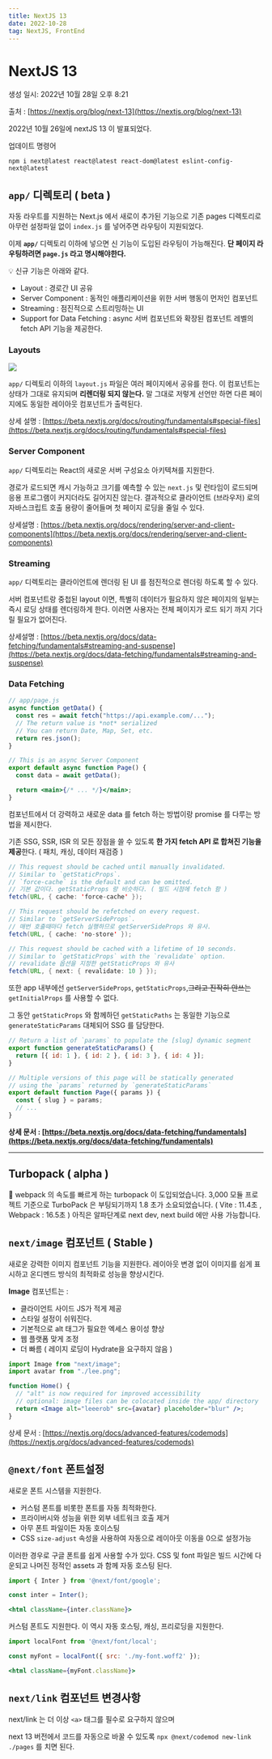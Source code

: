 ```yaml
---
title: NextJS 13
date: 2022-10-28
tag: NextJS, FrontEnd
---
```


# NextJS 13

생성 일시: 2022년 10월 28일 오후 8:21

출처 : [https://nextjs.org/blog/next-13](https://nextjs.org/blog/next-13)

2022년 10월 26일에 nextJS 13 이 발표되었다.

업데이트 명령어

`npm i next@latest react@latest react-dom@latest eslint-config-next@latest`

## `app/` 디렉토리 ( beta )

자동 라우트를 지원하는 Next.js 에서 새로이 추가된 기능으로 기존 pages 디렉토리로 아무런 설정파일 없이 `index.js` 를 넣어주면 라우팅이 지원되었다.

이제 **`app/`** 디렉토리 이하에 넣으면 신 기능이 도입된 라우팅이 가능해진다. **단 페이지 라우팅하려면 `page.js` 라고 명시해야한다.**

<aside>
💡 신규 기능은 아래와 같다.

- Layout : 경로간 UI 공유
- Server Component : 동적인 애플리케이션을 위한 서버 행동이 먼저인 컴포넌트
- Streaming : 점진적으로 스트리밍하는 UI
- Support for Data Fetching : async 서버 컴포넌트와 확장된 컴포넌트 레벨의 fetch API 기능을 제공한다.
</aside>

### Layouts

![](https://www.notion.so/image/https%3A%2F%2Fs3-us-west-2.amazonaws.com%2Fsecure.notion-static.com%2F81be5325-b7cd-46c3-bdb3-a4eff75dc599%2FUntitled.png?table=block&id=c40795bd-8ddb-4366-a4bc-32edfc4eb0dc&spaceId=b67b8caf-0e30-4e9a-b6db-84175dd949a3&width=1920&userId=6129882c-fb78-4471-a25e-d9e686069e4c&cache=v2)

`app/` 디렉토리 이하의 `layout.js` 파일은 여러 페이지에서 공유를 한다. 이 컴포넌트는 상태가 그대로 유지되며 **리렌더링 되지 않는다.** 말 그대로 저렇게 선언만 하면 다른 페이지에도 동일한 레이아웃 컴포넌트가 출력된다.

상세 설명 : [https://beta.nextjs.org/docs/routing/fundamentals#special-files](https://beta.nextjs.org/docs/routing/fundamentals#special-files)

### Server Component

`app/` 디렉토리는 React의 새로운 서버 구성요소 아키텍쳐를 지원한다.

경로가 로드되면 캐시 가능하고 크기를 예측할 수 있는 `next.js` 및 런타임이 로드되며 응용 프로그램이 커지더라도 길어지진 않는다. 결과적으로 클라이언트 (브라우저) 로의 자바스크립트 호출 용량이 줄어들며 첫 페이지 로딩을 줄일 수 있다.

상세설명 : [https://beta.nextjs.org/docs/rendering/server-and-client-components](https://beta.nextjs.org/docs/rendering/server-and-client-components)

### Streaming

`app/` 디렉토리는 클라이언트에 렌더링 된 UI 를 점진적으로 렌더링 하도록 할 수 있다.

서버 컴포넌트랑 중첩된 layout 이면, 특별히 데이터가 필요하지 않은 페이지의 일부는 즉시 로딩 상태를 렌더링하게 한다. 이러면 사용자는 전체 페이지가 로드 되기 까지 기다릴 필요가 없어진다.

상세설명 : [https://beta.nextjs.org/docs/data-fetching/fundamentals#streaming-and-suspense](https://beta.nextjs.org/docs/data-fetching/fundamentals#streaming-and-suspense)

### Data Fetching

```jsx
// app/page.js
async function getData() {
  const res = await fetch("https://api.example.com/...");
  // The return value is *not* serialized
  // You can return Date, Map, Set, etc.
  return res.json();
}

// This is an async Server Component
export default async function Page() {
  const data = await getData();

  return <main>{/* ... */}</main>;
}
```

컴포넌트에서 더 강력하고 새로운 data 를 fetch 하는 방법이랑 promise 를 다루는 방법을 제시한다.

기존 SSG, SSR, ISR 의 모든 장점을 쓸 수 있도록 **한 가지 fetch API 로 합쳐진 기능을 제공**한다. ( 패치, 캐싱, 데이터 재검증 )

```java
// This request should be cached until manually invalidated.
// Similar to `getStaticProps`.
// `force-cache` is the default and can be omitted.
// 기본 값이다. getStaticProps 랑 비슷하다. ( 빌드 시점에 fetch 함 )
fetch(URL, { cache: 'force-cache' });

// This request should be refetched on every request.
// Similar to `getServerSideProps`.
// 매번 호출때마다 fetch 실행하므로 getServerSideProps 와 유사.
fetch(URL, { cache: 'no-store' });

// This request should be cached with a lifetime of 10 seconds.
// Similar to `getStaticProps` with the `revalidate` option.
// revalidate 옵션을 지정한 getStaticProps 와 유사
fetch(URL, { next: { revalidate: 10 } });
```

또한 app 내부에선 `getServerSideProps`, `getStaticProps`,~~그리고 진작히 안쓰는~~ `getInitialProps` 를 사용할 수 없다.

그 동안 `getStaticProps` 와 함께하던 `getStaticPaths` 는 동일한 기능으로 `generateStaticParams` 대체되어 SSG 를 담당한다.

```jsx
// Return a list of `params` to populate the [slug] dynamic segment
export function generateStaticParams() {
  return [{ id: 1 }, { id: 2 }, { id: 3 }, { id: 4 }];
}

// Multiple versions of this page will be statically generated
// using the `params` returned by `generateStaticParams`
export default function Page({ params }) {
  const { slug } = params;
  // ...
}
```

**상세 문서 : [https://beta.nextjs.org/docs/data-fetching/fundamentals](https://beta.nextjs.org/docs/data-fetching/fundamentals)**

---

## Turbopack ( alpha )

<aside>
💬 webpack 의 속도를 빠르게 하는 turbopack 이 도입되었습니다. 3,000 모듈 프로젝트 기준으로 TurboPack 은 부팅되기까지 1.8 초가 소요되었습니다. ( Vite : 11.4초 , Webpack : 16.5초 ) 아직은 알파단계로 next dev, next build 에만 사용 가능합니다.

</aside>

## `next/image` 컴포넌트 ( Stable )

새로운 강력한 이미지 컴포넌트 기능을 지원한다. 레이아웃 변경 없이 이미지를 쉽게 표시하고 온디멘드 방식의 최적화로 성능을 향상시킨다.

**Image** 컴포넌트는 :

- 클라이언트 사이드 JS가 적게 제공
- 스타일 설정이 쉬워진다.
- 기본적으로 alt 태그가 필요한 엑세스 용이성 향상
- 웹 플랫폼 맞게 조정
- 더 빠름 ( 레이지 로딩이 Hydrate을 요구하지 않음 )

```jsx
import Image from "next/image";
import avatar from "./lee.png";

function Home() {
  // "alt" is now required for improved accessibility
  // optional: image files can be colocated inside the app/ directory
  return <Image alt="leeerob" src={avatar} placeholder="blur" />;
}
```

상세 문서 : [https://nextjs.org/docs/advanced-features/codemods](https://nextjs.org/docs/advanced-features/codemods)

## `@next/font` 폰트설정

새로운 폰트 시스템을 지원한다.

- 커스텀 폰트를 비롯한 폰트를 자동 최적화한다.
- 프라이버시와 성능을 위한 외부 네트워크 호출 제거
- 아무 폰트 파일이든 자동 호이스팅
- CSS `size-adjust` 속성을 사용하여 자동으로 레이아웃 이동을 0으로 설정가능

이러한 경우로 구글 폰트를 쉽게 사용할 수가 있다. CSS 및 font 파일은 빌드 시간에 다운되고 나머진 정적인 assets 과 함께 자동 호스팅 된다.

```jsx
import { Inter } from '@next/font/google';

const inter = Inter();

<html className={inter.className}>
```

커스텀 폰트도 지원한다. 이 역시 자동 호스팅, 캐싱, 프리로딩을 지원한다.

```jsx
import localFont from '@next/font/local';

const myFont = localFont({ src: './my-font.woff2' });

<html className={myFont.className}>
```

## `next/link` 컴포넌트 변경사항

next/link 는 더 이상 `<a>` 태그를 필수로 요구하지 않으며

next 13 버전에서 코드를 자동으로 바꿀 수 있도록 `npx @next/codemod new-link ./pages` 를 치면 된다.
